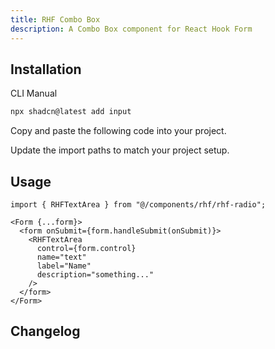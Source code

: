 ```yaml
---
title: RHF Combo Box
description: A Combo Box component for React Hook Form
---
```


<ComponentPreview
  name="rhf-combo-box-demo"
  className="[&_input]:max-w-xs"
  description="A form input component."
/>

## Installation

<CodeTabs>

<TabsList>
  <TabsTrigger value="cli">CLI</TabsTrigger>
  <TabsTrigger value="manual">Manual</TabsTrigger>
</TabsList>
<TabsContent value="cli">

```bash
npx shadcn@latest add input
```

</TabsContent>

<TabsContent value="manual">

<Steps>

<Step>Copy and paste the following code into your project.</Step>

<ComponentSource
  src="@/components/rhf/rhf-combo-box.tsx"
  title="components/rhf/rhf-combo-box.tsx"
/>

<Step>Update the import paths to match your project setup.</Step>

</Steps>

</TabsContent>

</CodeTabs>

## Usage

```tsx
import { RHFTextArea } from "@/components/rhf/rhf-radio";
```

```tsx
<Form {...form}>
  <form onSubmit={form.handleSubmit(onSubmit)}>
    <RHFTextArea
      control={form.control}
      name="text"
      label="Name"
      description="something..."
    />
  </form>
</Form>
```

## Changelog
